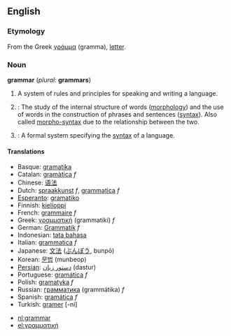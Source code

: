 ==English==
{{wikipedia}}
===Etymology===
From the Greek [[γράμμα]] (gramma), [[letter]].

===Noun===
'''grammar''' (''plural:'' '''grammars''')

# A system of rules and principles for speaking and writing a language.
#{{linguistics}}: The study of the internal structure of words ([[morphology]]) and the use of words in the construction of phrases and sentences ([[syntax]]). Also called [[morpho-syntax]] due to the relationship between the two.
# {{comptheory}}: A formal system specifying the [[syntax]] of a language.

====Translations====
*Basque: [[gramatika]]
*Catalan: [[gramàtica]] ''f''
*Chinese: [[语法]]
*Dutch: [[spraakkunst]] ''f'', [[grammatica]] ''f''
*[[Esperanto]]: [[gramatiko]]
*Finnish: [[kielioppi]]
*French: [[grammaire]] ''f''
*Greek: [[γραμματική]] (grammatikí) ''f''
*German: [[Grammatik]] ''f''
*Indonesian: [[tata bahasa]]
*Italian: [[grammatica]] ''f''
*Japanese: [[文法]] ([[ぶんぽう]], bunpō)
*Korean: [[문법]] (munbeop)
*[[Persian]]: [[دستور زبان]] (dastur)
*Portuguese: [[gramática]] ''f''
*Polish: [[gramatyka]] ''f''
*Russian: [[грамматика]] (grammátika) ''f''
*Spanish: [[gramática]] ''f''
*Turkish: [[gramer]] [-ni]

*[[nl:grammar]]
*[[el:γραμματική]]